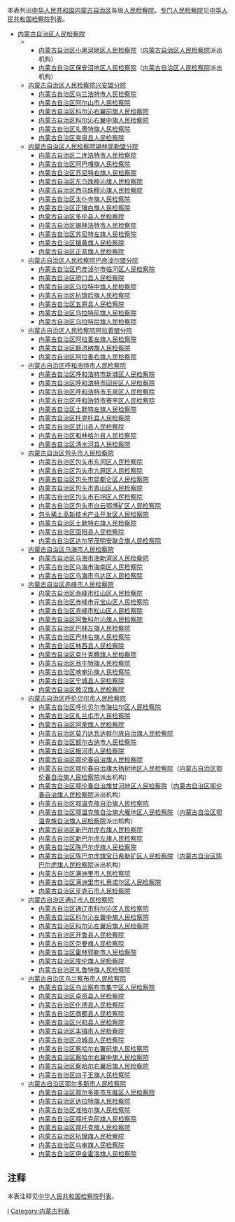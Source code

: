 本表列出[[中华人民共和国|中华人民共和国]][[内蒙古自治区|内蒙古自治区]]各级[[人民检察院|人民检察院]]。[[专门人民检察院|专门人民检察院]]见[[中华人民共和国检察院列表|中华人民共和国检察院列表]]。
*[[内蒙古自治区人民检察院|内蒙古自治区人民检察院]]
***[[内蒙古自治区小黑河地区人民检察院|内蒙古自治区小黑河地区人民检察院]]（[[内蒙古自治区人民检察院|内蒙古自治区人民检察院]]派出机构）
***[[内蒙古自治区保安沼地区人民检察院|内蒙古自治区保安沼地区人民检察院]]（[[内蒙古自治区人民检察院|内蒙古自治区人民检察院]]派出机构）
**[[内蒙古自治区人民检察院兴安盟分院|内蒙古自治区人民检察院兴安盟分院]]
***[[内蒙古自治区乌兰浩特市人民检察院|内蒙古自治区乌兰浩特市人民检察院]]
***[[内蒙古自治区阿尔山市人民检察院|内蒙古自治区阿尔山市人民检察院]]
***[[内蒙古自治区科尔沁右翼前旗人民检察院|内蒙古自治区科尔沁右翼前旗人民检察院]]
***[[内蒙古自治区科尔沁右翼中旗人民检察院|内蒙古自治区科尔沁右翼中旗人民检察院]]
***[[内蒙古自治区扎赉特旗人民检察院|内蒙古自治区扎赉特旗人民检察院]]
***[[内蒙古自治区突泉县人民检察院|内蒙古自治区突泉县人民检察院]]
**[[内蒙古自治区人民检察院锡林郭勒盟分院|内蒙古自治区人民检察院锡林郭勒盟分院]]
***[[内蒙古自治区二连浩特市人民检察院|内蒙古自治区二连浩特市人民检察院]]
***[[内蒙古自治区阿巴嘎旗人民检察院|内蒙古自治区阿巴嘎旗人民检察院]]
***[[内蒙古自治区苏尼特右旗人民检察院|内蒙古自治区苏尼特右旗人民检察院]]
***[[内蒙古自治区东乌珠穆沁旗人民检察院|内蒙古自治区东乌珠穆沁旗人民检察院]]
***[[内蒙古自治区西乌珠穆沁旗人民检察院|内蒙古自治区西乌珠穆沁旗人民检察院]]
***[[内蒙古自治区太仆寺旗人民检察院|内蒙古自治区太仆寺旗人民检察院]]
***[[内蒙古自治区正镶白旗人民检察院|内蒙古自治区正镶白旗人民检察院]]
***[[内蒙古自治区多伦县人民检察院|内蒙古自治区多伦县人民检察院]]
***[[内蒙古自治区锡林浩特市人民检察院|内蒙古自治区锡林浩特市人民检察院]]
***[[内蒙古自治区苏尼特左旗人民检察院|内蒙古自治区苏尼特左旗人民检察院]]
***[[内蒙古自治区镶黄旗人民检察院|内蒙古自治区镶黄旗人民检察院]]
***[[内蒙古自治区正蓝旗人民检察院|内蒙古自治区正蓝旗人民检察院]]
**[[内蒙古自治区人民检察院巴彦淖尔盟分院|内蒙古自治区人民检察院巴彦淖尔盟分院]]
***[[内蒙古自治区巴彦淖尔市临河区人民检察院|内蒙古自治区巴彦淖尔市临河区人民检察院]]
***[[内蒙古自治区磴口县人民检察院|内蒙古自治区磴口县人民检察院]]
***[[内蒙古自治区乌拉特中旗人民检察院|内蒙古自治区乌拉特中旗人民检察院]]
***[[内蒙古自治区杭锦后旗人民检察院|内蒙古自治区杭锦后旗人民检察院]]
***[[内蒙古自治区五原县人民检察院|内蒙古自治区五原县人民检察院]]
***[[内蒙古自治区乌拉特前旗人民检察院|内蒙古自治区乌拉特前旗人民检察院]]
***[[内蒙古自治区乌拉特后旗人民检察院|内蒙古自治区乌拉特后旗人民检察院]]
**[[内蒙古自治区人民检察院阿拉善盟分院|内蒙古自治区人民检察院阿拉善盟分院]]
***[[内蒙古自治区阿拉善左旗人民检察院|内蒙古自治区阿拉善左旗人民检察院]]
***[[内蒙古自治区额济纳旗人民检察院|内蒙古自治区额济纳旗人民检察院]]
***[[内蒙古自治区阿拉善右旗人民检察院|内蒙古自治区阿拉善右旗人民检察院]]
**[[内蒙古自治区呼和浩特市人民检察院|内蒙古自治区呼和浩特市人民检察院]]
***[[内蒙古自治区呼和浩特市新城区人民检察院|内蒙古自治区呼和浩特市新城区人民检察院]]
***[[内蒙古自治区呼和浩特市回民区人民检察院|内蒙古自治区呼和浩特市回民区人民检察院]]
***[[内蒙古自治区呼和浩特市玉泉区人民检察院|内蒙古自治区呼和浩特市玉泉区人民检察院]]
***[[内蒙古自治区呼和浩特市赛罕区人民检察院|内蒙古自治区呼和浩特市赛罕区人民检察院]]
***[[内蒙古自治区土默特左旗人民检察院|内蒙古自治区土默特左旗人民检察院]]
***[[内蒙古自治区托克托县人民检察院|内蒙古自治区托克托县人民检察院]]
***[[内蒙古自治区武川县人民检察院|内蒙古自治区武川县人民检察院]]
***[[内蒙古自治区和林格尔县人民检察院|内蒙古自治区和林格尔县人民检察院]]
***[[内蒙古自治区清水河县人民检察院|内蒙古自治区清水河县人民检察院]]
**[[内蒙古自治区包头市人民检察院|内蒙古自治区包头市人民检察院]]
***[[内蒙古自治区包头市东河区人民检察院|内蒙古自治区包头市东河区人民检察院]]
***[[内蒙古自治区包头市九原区人民检察院|内蒙古自治区包头市九原区人民检察院]] 
***[[内蒙古自治区包头市昆都仑区人民检察院|内蒙古自治区包头市昆都仑区人民检察院]] 
***[[内蒙古自治区包头市青山区人民检察院|内蒙古自治区包头市青山区人民检察院]]
***[[内蒙古自治区包头市石拐区人民检察院|内蒙古自治区包头市石拐区人民检察院]]
***[[内蒙古自治区包头市白云鄂博矿区人民检察院|内蒙古自治区包头市白云鄂博矿区人民检察院]]
***[[包头稀土高新技术产业开发区人民检察院|包头稀土高新技术产业开发区人民检察院]]
***[[内蒙古自治区土默特右旗人民检察院|内蒙古自治区土默特右旗人民检察院]] 
***[[内蒙古自治区固阳县人民检察院|内蒙古自治区固阳县人民检察院]]
***[[内蒙古自治区达尔罕茂明安联合旗人民检察院|内蒙古自治区达尔罕茂明安联合旗人民检察院]]
**[[内蒙古自治区乌海市人民检察院|内蒙古自治区乌海市人民检察院]]
***[[内蒙古自治区乌海市海勃湾区人民检察院|内蒙古自治区乌海市海勃湾区人民检察院]]
***[[内蒙古自治区乌海市海南区人民检察院|内蒙古自治区乌海市海南区人民检察院]]
***[[内蒙古自治区乌海市乌达区人民检察院|内蒙古自治区乌海市乌达区人民检察院]]
**[[内蒙古自治区赤峰市人民检察院|内蒙古自治区赤峰市人民检察院]]
***[[内蒙古自治区赤峰市红山区人民检察院|内蒙古自治区赤峰市红山区人民检察院]]
***[[内蒙古自治区赤峰市元宝山区人民检察院|内蒙古自治区赤峰市元宝山区人民检察院]]
***[[内蒙古自治区赤峰市松山区人民检察院|内蒙古自治区赤峰市松山区人民检察院]]
***[[内蒙古自治区阿鲁科尔沁旗人民检察院|内蒙古自治区阿鲁科尔沁旗人民检察院]]
***[[内蒙古自治区巴林左旗人民检察院|内蒙古自治区巴林左旗人民检察院]]
***[[内蒙古自治区巴林右旗人民检察院|内蒙古自治区巴林右旗人民检察院]]
***[[内蒙古自治区林西县人民检察院|内蒙古自治区林西县人民检察院]]
***[[内蒙古自治区克什克腾旗人民检察院|内蒙古自治区克什克腾旗人民检察院]]
***[[内蒙古自治区翁牛特旗人民检察院|内蒙古自治区翁牛特旗人民检察院]]
***[[内蒙古自治区喀喇沁旗人民检察院|内蒙古自治区喀喇沁旗人民检察院]]
***[[内蒙古自治区宁城县人民检察院|内蒙古自治区宁城县人民检察院]]
***[[内蒙古自治区敖汉旗人民检察院|内蒙古自治区敖汉旗人民检察院]]
**[[内蒙古自治区呼伦贝尔市人民检察院|内蒙古自治区呼伦贝尔市人民检察院]]
***[[内蒙古自治区呼伦贝尔市海拉尔区人民检察院|内蒙古自治区呼伦贝尔市海拉尔区人民检察院]]
***[[内蒙古自治区扎兰屯市人民检察院|内蒙古自治区扎兰屯市人民检察院]]
***[[内蒙古自治区阿荣旗人民检察院|内蒙古自治区阿荣旗人民检察院]]
***[[内蒙古自治区莫力达瓦达斡尔族自治旗人民检察院|内蒙古自治区莫力达瓦达斡尔族自治旗人民检察院]]
***[[内蒙古自治区额尔古纳市人民检察院|内蒙古自治区额尔古纳市人民检察院]]
***[[内蒙古自治区根河市人民检察院|内蒙古自治区根河市人民检察院]]
***[[内蒙古自治区鄂伦春自治旗人民检察院|内蒙古自治区鄂伦春自治旗人民检察院]]
***[[内蒙古自治区鄂伦春自治旗大杨树地区人民检察院|内蒙古自治区鄂伦春自治旗大杨树地区人民检察院]]（[[内蒙古自治区鄂伦春自治旗人民检察院|内蒙古自治区鄂伦春自治旗人民检察院]]派出机构）
***[[内蒙古自治区鄂伦春自治旗甘河地区人民检察院|内蒙古自治区鄂伦春自治旗甘河地区人民检察院]]（[[内蒙古自治区鄂伦春自治旗人民检察院|内蒙古自治区鄂伦春自治旗人民检察院]]派出机构）
***[[内蒙古自治区鄂温克族自治旗人民检察院|内蒙古自治区鄂温克族自治旗人民检察院]]
***[[内蒙古自治区鄂温克族自治旗大雁地区人民检察院|内蒙古自治区鄂温克族自治旗大雁地区人民检察院]]（[[内蒙古自治区鄂温克族自治旗人民检察院|内蒙古自治区鄂温克族自治旗人民检察院]]派出机构）
***[[内蒙古自治区新巴尔虎右旗人民检察院|内蒙古自治区新巴尔虎右旗人民检察院]]
***[[内蒙古自治区新巴尔虎左旗人民检察院|内蒙古自治区新巴尔虎左旗人民检察院]]
***[[内蒙古自治区陈巴尔虎旗人民检察院|内蒙古自治区陈巴尔虎旗人民检察院]]
***[[内蒙古自治区陈巴尔虎旗宝日希勒矿区人民检察院|内蒙古自治区陈巴尔虎旗宝日希勒矿区人民检察院]]（[[内蒙古自治区陈巴尔虎旗人民检察院|内蒙古自治区陈巴尔虎旗人民检察院]]派出机构）
***[[内蒙古自治区满洲里市人民检察院|内蒙古自治区满洲里市人民检察院]]
***[[内蒙古自治区满洲里市扎赉诺尔区人民检察院|内蒙古自治区满洲里市扎赉诺尔区人民检察院]]
***[[内蒙古自治区牙克石市人民检察院|内蒙古自治区牙克石市人民检察院]]
**[[内蒙古自治区通辽市人民检察院|内蒙古自治区通辽市人民检察院]]
***[[内蒙古自治区通辽市科尔沁区人民检察院|内蒙古自治区通辽市科尔沁区人民检察院]]
***[[内蒙古自治区科尔沁左翼中旗人民检察院|内蒙古自治区科尔沁左翼中旗人民检察院]]
***[[内蒙古自治区科尔沁左翼后旗人民检察院|内蒙古自治区科尔沁左翼后旗人民检察院]]
***[[内蒙古自治区开鲁县人民检察院|内蒙古自治区开鲁县人民检察院]]
***[[内蒙古自治区奈曼旗人民检察院|内蒙古自治区奈曼旗人民检察院]]
***[[内蒙古自治区霍林郭勒市人民检察院|内蒙古自治区霍林郭勒市人民检察院]]
***[[内蒙古自治区库伦旗人民检察院|内蒙古自治区库伦旗人民检察院]]
***[[内蒙古自治区扎鲁特旗人民检察院|内蒙古自治区扎鲁特旗人民检察院]]
**[[内蒙古自治区乌兰察布市人民检察院|内蒙古自治区乌兰察布市人民检察院]]
***[[内蒙古自治区乌兰察布市集宁区人民检察院|内蒙古自治区乌兰察布市集宁区人民检察院]]
***[[内蒙古自治区卓资县人民检察院|内蒙古自治区卓资县人民检察院]]
***[[内蒙古自治区化德县人民检察院|内蒙古自治区化德县人民检察院]]
***[[内蒙古自治区商都县人民检察院|内蒙古自治区商都县人民检察院]]
***[[内蒙古自治区兴和县人民检察院|内蒙古自治区兴和县人民检察院]]
***[[内蒙古自治区丰镇市人民检察院|内蒙古自治区丰镇市人民检察院]]
***[[内蒙古自治区凉城县人民检察院|内蒙古自治区凉城县人民检察院]]
***[[内蒙古自治区察哈尔右翼前旗人民检察院|内蒙古自治区察哈尔右翼前旗人民检察院]]
***[[内蒙古自治区察哈尔右翼中旗人民检察院|内蒙古自治区察哈尔右翼中旗人民检察院]]
***[[内蒙古自治区察哈尔右翼后旗人民检察院|内蒙古自治区察哈尔右翼后旗人民检察院]]
***[[内蒙古自治区四子王旗人民检察院|内蒙古自治区四子王旗人民检察院]]
**[[内蒙古自治区鄂尔多斯市人民检察院|内蒙古自治区鄂尔多斯市人民检察院]]
***[[内蒙古自治区鄂尔多斯市东胜区人民检察院|内蒙古自治区鄂尔多斯市东胜区人民检察院]]
***[[内蒙古自治区达拉特旗人民检察院|内蒙古自治区达拉特旗人民检察院]]
***[[内蒙古自治区准格尔旗人民检察院|内蒙古自治区准格尔旗人民检察院]]
***[[内蒙古自治区鄂托克前旗人民检察院|内蒙古自治区鄂托克前旗人民检察院]]
***[[内蒙古自治区鄂托克旗人民检察院|内蒙古自治区鄂托克旗人民检察院]]
***[[内蒙古自治区杭锦旗人民检察院|内蒙古自治区杭锦旗人民检察院]]
***[[内蒙古自治区乌审旗人民检察院|内蒙古自治区乌审旗人民检察院]]
***[[内蒙古自治区伊金霍洛旗人民检察院|内蒙古自治区伊金霍洛旗人民检察院]]

==注释==
本表注释见[[中华人民共和国检察院列表|中华人民共和国检察院列表]]。
{{reflist}}
{{内蒙古行政区划}}
{{中华人民共和国检察院}}
[[Category:中华人民共和国检察院列表|I]]
[[Category:内蒙古列表|Category:内蒙古列表]]